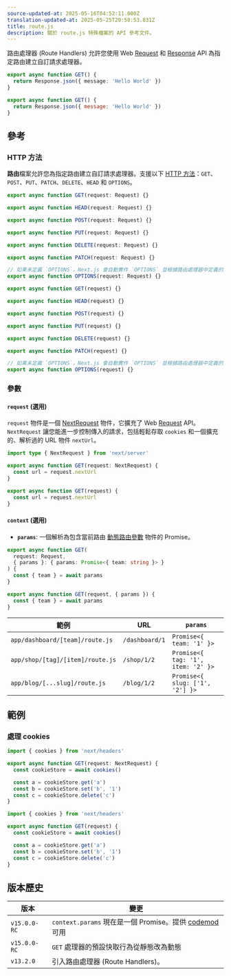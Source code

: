 ```yaml
---
source-updated-at: 2025-05-16T04:52:11.000Z
translation-updated-at: 2025-05-25T20:50:53.831Z
title: route.js
description: 關於 route.js 特殊檔案的 API 參考文件。
---
```


路由處理器 (Route Handlers) 允許您使用 Web [Request](https://developer.mozilla.org/docs/Web/API/Request) 和 [Response](https://developer.mozilla.org/docs/Web/API/Response) API 為指定路由建立自訂請求處理器。

```ts filename="route.ts" switcher
export async function GET() {
  return Response.json({ message: 'Hello World' })
}
```

```js filename="route.js" switcher
export async function GET() {
  return Response.json({ message: 'Hello World' })
}
```

## 參考

### HTTP 方法

**路由**檔案允許您為指定路由建立自訂請求處理器。支援以下 [HTTP 方法](https://developer.mozilla.org/docs/Web/HTTP/Methods)：`GET`、`POST`、`PUT`、`PATCH`、`DELETE`、`HEAD` 和 `OPTIONS`。

```ts filename="route.ts" switcher
export async function GET(request: Request) {}

export async function HEAD(request: Request) {}

export async function POST(request: Request) {}

export async function PUT(request: Request) {}

export async function DELETE(request: Request) {}

export async function PATCH(request: Request) {}

// 如果未定義 `OPTIONS`，Next.js 會自動實作 `OPTIONS` 並根據路由處理器中定義的其他方法設定適當的 Response `Allow` 標頭。
export async function OPTIONS(request: Request) {}
```

```js filename="route.js" switcher
export async function GET(request) {}

export async function HEAD(request) {}

export async function POST(request) {}

export async function PUT(request) {}

export async function DELETE(request) {}

export async function PATCH(request) {}

// 如果未定義 `OPTIONS`，Next.js 會自動實作 `OPTIONS` 並根據路由處理器中定義的其他方法設定適當的 Response `Allow` 標頭。
export async function OPTIONS(request) {}
```

### 參數

#### `request` (選用)

`request` 物件是一個 [NextRequest](/docs/app/api-reference/functions/next-request) 物件，它擴充了 Web [Request](https://developer.mozilla.org/docs/Web/API/Request) API。`NextRequest` 讓您能進一步控制傳入的請求，包括輕鬆存取 `cookies` 和一個擴充的、解析過的 URL 物件 `nextUrl`。

```ts filename="route.ts" switcher
import type { NextRequest } from 'next/server'

export async function GET(request: NextRequest) {
  const url = request.nextUrl
}
```

```js filename="route.js" switcher
export async function GET(request) {
  const url = request.nextUrl
}
```

#### `context` (選用)

- **`params`**: 一個解析為包含當前路由 [動態路由參數](/docs/app/building-your-application/routing/dynamic-routes) 物件的 Promise。

```ts filename="app/dashboard/[team]/route.ts" switcher
export async function GET(
  request: Request,
  { params }: { params: Promise<{ team: string }> }
) {
  const { team } = await params
}
```

```js filename="app/dashboard/[team]/route.js" switcher
export async function GET(request, { params }) {
  const { team } = await params
}
```

| 範例                          | URL            | `params`                           |
| -------------------------------- | -------------- | ---------------------------------- |
| `app/dashboard/[team]/route.js`  | `/dashboard/1` | `Promise<{ team: '1' }>`           |
| `app/shop/[tag]/[item]/route.js` | `/shop/1/2`    | `Promise<{ tag: '1', item: '2' }>` |
| `app/blog/[...slug]/route.js`    | `/blog/1/2`    | `Promise<{ slug: ['1', '2'] }>`    |

## 範例

### 處理 cookies

```ts filename="route.ts" switcher
import { cookies } from 'next/headers'

export async function GET(request: NextRequest) {
  const cookieStore = await cookies()

  const a = cookieStore.get('a')
  const b = cookieStore.set('b', '1')
  const c = cookieStore.delete('c')
}
```

```js filename="route.js" switcher
import { cookies } from 'next/headers'

export async function GET(request) {
  const cookieStore = await cookies()

  const a = cookieStore.get('a')
  const b = cookieStore.set('b', '1')
  const c = cookieStore.delete('c')
}
```

## 版本歷史

| 版本      | 變更                                                                                              |
| ------------ | ---------------------------------------------------------------------------------------------------- |
| `v15.0.0-RC` | `context.params` 現在是一個 Promise。提供 [codemod](/docs/app/guides/upgrading/codemods#150) 可用 |
| `v15.0.0-RC` | `GET` 處理器的預設快取行為從靜態改為動態                            |
| `v13.2.0`    | 引入路由處理器 (Route Handlers)。                                                                       |